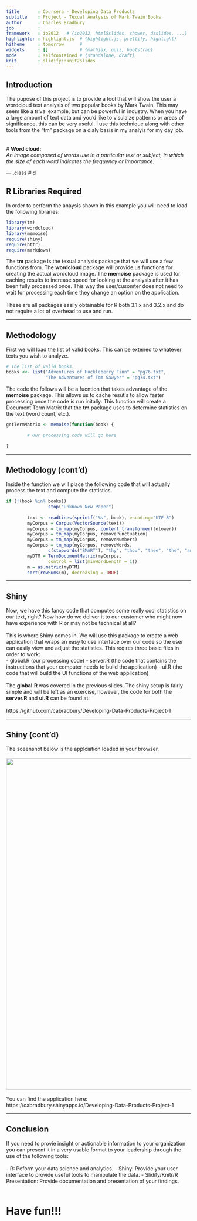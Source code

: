 ```yaml
---
title       : Coursera - Developing Data Products
subtitle    : Project - Texual Analysis of Mark Twain Books
author      : Charles Bradbury
job         : 
framework   : io2012   # {io2012, html5slides, shower, dzslides, ...}
highlighter : highlight.js  # {highlight.js, prettify, highlight}
hitheme     : tomorrow      # 
widgets     : []            # {mathjax, quiz, bootstrap}
mode        : selfcontained # {standalone, draft}
knit        : slidify::knit2slides
---
```


## Introduction

The pupose of this project is to provide a tool that will show the user
a wordcloud text analysis of two popular books by Mark Twain. This may
seem like a trival example, but can be powerful in industry. When you 
have a large amount of text data and you'd like to visulaize patterns
or areas of significance, this can be very useful. I use this technique
along with other tools from the "tm" package on a dialy basis in my 
analyis for my day job.
<br>
<br>
<br>
# **Word cloud:**
<br>
*An image composed of words use in a particular text or subject,* 
*in which the size of each word indicates the frequency or importance.* 

--- .class #id

## R Libraries Required

In order to perform the anaysis shown in this example you will need
to load the following libraries:
```r
library(tm)
library(wordcloud)
library(memoise)
require(shiny)
require(httr)
require(markdown)
```
The **tm** package is the texual analysis package that we will use a few functions from. 
The **wordcloud** package will provide us functions for creating the actual wordcloud image. 
The **memoise** package is used for caching results to increase speed for looking at the analysis after it
has been fully processed once. This way the user/cusomter does not need to wait for processing each time 
they change an option on the application.
<br>
<br>
These are all packages easily obtainable for R both 3.1.x and 3.2.x and do not require a lot of overhead
to use and run.

---

## Methodology
First we will load the list of valid books. This can be extened to whatever texts you wish to analyze.
```r
# The list of valid books.
books <<- list("Adventures of Huckleberry Finn" = "pg76.txt",
               "The Adventures of Tom Sawyer" = "pg74.txt")
```
The code the follows will be a fucntion that takes advantage of the **memoise** package. This allows us to cache resutls to allow
faster processing once the code is run initally. This function will create a Document Term Matrix that the **tm** package uses to
determine statistics on the text (word count, etc.).
```r
getTermMatrix <- memoise(function(book) {

        # Our processing code will go here
        
}
```

---

## Methodology (cont'd)
Inside the function we will place the following code that will actually process the text and compute the statistics.
```r
if (!(book %in% books))
                stop("Unknown New Paper")
        
        text <- readLines(sprintf("%s", book), encoding="UTF-8")
        myCorpus = Corpus(VectorSource(text))
        myCorpus = tm_map(myCorpus, content_transformer(tolower))
        myCorpus = tm_map(myCorpus, removePunctuation)
        myCorpus = tm_map(myCorpus, removeNumbers)
        myCorpus = tm_map(myCorpus, removeWords,
                c(stopwords("SMART"), "thy", "thou", "thee", "the", "and", "but"))
        myDTM = TermDocumentMatrix(myCorpus,
                control = list(minWordLength = 1))
        m = as.matrix(myDTM)
        sort(rowSums(m), decreasing = TRUE)
```

---

## Shiny
Now, we have this fancy code that computes some really cool statistics on our text, right? Now how
do we deliver it to our customer who might now have experience with R or may not be technical at all?
<br>
<br>
This is where Shiny comes in. We will use this package to create a web application that wraps an easy
to use interface over our code so the user can easily view and adjust the statistics. This reqires three
basic files in order to work:
<br>
- global.R (our processing code)
- server.R (the code that contains the instructions that your computer needs to build the application)
- ui.R (the code that will build the UI functions of the web application)
<br>
<br>
The **global.R** was covered in the previous slides. The shiny setup is fairly simple and will be left
as an exercise, however, the code for both the **server.R** and **ui.R** can be found at:
<br>
<br>
https://github.com/cabradbury/Developing-Data-Products-Project-1

---

## Shiny (cont'd)
The sceenshot below is the applciation loaded in your browser.
<br>
<br>
<img src="./assets/img/img1.png" align="middle" width="900" margin="0 auto" />
<br>
<br>
You can find the application here: 
<br>
https://cabradbury.shinyapps.io/Developing-Data-Products-Project-1

---

## Conclusion
If you need to provie insight or actionable information to your organization you can 
present it in a very usable format to your leadership through the use of the following 
tools:
<br>
<br>
- R: Peform your data science and analytics.
- Shiny: Provide your user interface to provide useful tools to manipulate the data.
- Slidify/Knitr/R Presentation: Provide documentation and presentation of your findings.
<br>
<br>

# Have fun!!!

